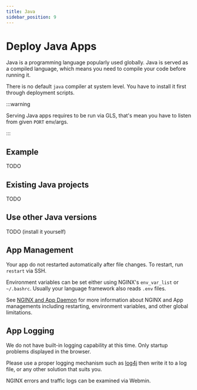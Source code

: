 ```yaml
---
title: Java
sidebar_position: 9
---
```


# Deploy Java Apps

Java is a programming language popularly used globally. Java is served as a compiled language, which means you need to compile your code before running it. 

There is no default `java` compiler at system level. You have to install it first through deployment scripts.


:::warning

Serving Java apps requires to be run via GLS, that's mean you have to listen from given `PORT` env/args.

:::

## Example

TODO

## Existing Java projects

TODO

## Use other Java versions

TODO (install it yourself)

## App Management

Your app do not restarted automatically after file changes. To restart, run `restart` via SSH.

Environment variables can be set either using NGINX's `env_var_list` or `~/.bashrc`. Usually your language framework also reads `.env` files.

See [NGINX and App Daemon](../features/nginx.mdx) for more information about NGINX and App managements including restarting, environment variables, and other global limitations.

## App Logging

We do not have built-in logging capability at this time. Only startup problems displayed in the browser.

Please use a proper logging mechanism such as [log4j](https://logging.apache.org/log4j/2.x/) then write it to a log file, or any other solution that suits you.

NGINX errors and traffic logs can be examined via Webmin.
